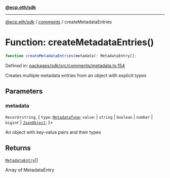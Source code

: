 [**@ecp.eth/sdk**](../../index.mdx)

***

[@ecp.eth/sdk](/sdk-reference/index.mdx) / [comments](/sdk-reference/comments/index.mdx) / createMetadataEntries

# Function: createMetadataEntries()

```ts
function createMetadataEntries(metadata): MetadataEntry[];
```

Defined in: [packages/sdk/src/comments/metadata.ts:154](https://github.com/ecp-eth/comments-monorepo/blob/main/packages/sdk/src/comments/metadata.ts#L154)

Creates multiple metadata entries from an object with explicit types

## Parameters

### metadata

`Record`\<`string`, \{
  `type`: [`MetadataType`](/sdk-reference/comments/type-aliases/MetadataType.mdx);
  `value`:   \| `string`
     \| `boolean`
     \| `number`
     \| `bigint`
     \| [`JsonObject`](/sdk-reference/comments/type-aliases/JsonObject.mdx);
\}\>

An object with key-value pairs and their types

## Returns

[`MetadataEntry`](/sdk-reference/comments/type-aliases/MetadataEntry.mdx)[]

Array of MetadataEntry
